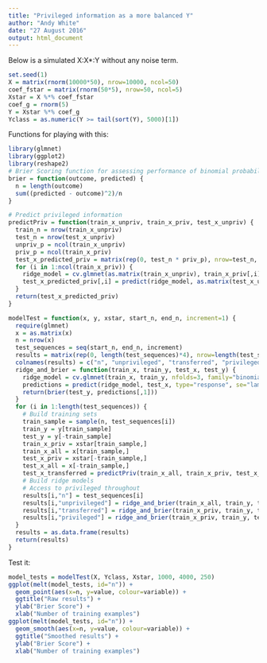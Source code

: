 ---
title: "Privileged information as a more balanced Y"
author: "Andy White"
date: "27 August 2016"
output: html_document
---

Below is a simulated X:X*:Y without any noise term.

```{r}
set.seed(1)
X = matrix(rnorm(10000*50), nrow=10000, ncol=50)
coef_fstar = matrix(rnorm(50*5), nrow=50, ncol=5)
Xstar = X %*% coef_fstar
coef_g = rnorm(5)
Y = Xstar %*% coef_g
Yclass = as.numeric(Y >= tail(sort(Y), 5000)[1])
```

Functions for playing with this:

```{r, echo=FALSE}
library(glmnet)
library(ggplot2)
library(reshape2)
# Brier Scoring function for assessing performance of binomial probability scores
brier = function(outcome, predicted) {
  n = length(outcome)
  sum((predicted - outcome)^2)/n
}

# Predict privileged information
predictPriv = function(train_x_unpriv, train_x_priv, test_x_unpriv) {
  train_n = nrow(train_x_unpriv)
  test_n = nrow(test_x_unpriv)
  unpriv_p = ncol(train_x_unpriv)
  priv_p = ncol(train_x_priv)
  test_x_predicted_priv = matrix(rep(0, test_n * priv_p), nrow=test_n, ncol=priv_p)
  for (i in 1:ncol(train_x_priv)) {
    ridge_model = cv.glmnet(as.matrix(train_x_unpriv), train_x_priv[,i], nfolds=3, family="gaussian")
    test_x_predicted_priv[,i] = predict(ridge_model, as.matrix(test_x_unpriv), se="lambda.min")[,1]
  }
  return(test_x_predicted_priv)
}

modelTest = function(x, y, xstar, start_n, end_n, increment=1) {
  require(glmnet)
  x = as.matrix(x)
  n = nrow(x)
  test_sequences = seq(start_n, end_n, increment)
  results = matrix(rep(0, length(test_sequences)*4), nrow=length(test_sequences), ncol=4)
  colnames(results) = c("n", "unprivileged", "transferred", "privileged")
  ridge_and_brier = function(train_x, train_y, test_x, test_y) {
    ridge_model = cv.glmnet(train_x, train_y, nfolds=3, family="binomial")
    predictions = predict(ridge_model, test_x, type="response", se="lambda.min")
    return(brier(test_y, predictions[,1]))
  }
  for (i in 1:length(test_sequences)) {
    # Build training sets
    train_sample = sample(n, test_sequences[i])
    train_y = y[train_sample]
    test_y = y[-train_sample]
    train_x_priv = xstar[train_sample,]
    train_x_all = x[train_sample,]
    test_x_priv = xstar[-train_sample,]
    test_x_all = x[-train_sample,]
    test_x_transferred = predictPriv(train_x_all, train_x_priv, test_x_all)
    # Build ridge models
    # Access to privileged throughout
    results[i,"n"] = test_sequences[i]
    results[i,"unprivileged"] = ridge_and_brier(train_x_all, train_y, test_x_all, test_y)
    results[i,"transferred"] = ridge_and_brier(train_x_priv, train_y, test_x_transferred, test_y)
    results[i,"privileged"] = ridge_and_brier(train_x_priv, train_y, test_x_priv, test_y)
  }
  results = as.data.frame(results)
  return(results)
}
```

Test it:

```{r}
model_tests = modelTest(X, Yclass, Xstar, 1000, 4000, 250)
ggplot(melt(model_tests, id="n")) +
  geom_point(aes(x=n, y=value, colour=variable)) +
  ggtitle("Raw results") +
  ylab("Brier Score") +
  xlab("Number of training examples")
ggplot(melt(model_tests, id="n")) +
  geom_smooth(aes(x=n, y=value, colour=variable)) +
  ggtitle("Smoothed results") +
  ylab("Brier Score") +
  xlab("Number of training examples")
```
